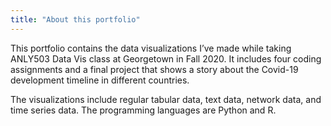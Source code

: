 ```yaml
---
title: "About this portfolio"
---
```



This portfolio contains the data visualizations I've made while taking ANLY503 Data Vis class at Georgetown in Fall 2020. It includes four coding assignments and a final project that shows a story about the Covid-19 development timeline in different countries. 

The visualizations include regular tabular data, text data, network data, and time series data. The programming languages are Python and R. 

